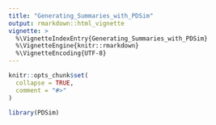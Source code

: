 ```yaml
---
title: "Generating_Summaries_with_PDSim"
output: rmarkdown::html_vignette
vignette: >
  %\VignetteIndexEntry{Generating_Summaries_with_PDSim}
  %\VignetteEngine{knitr::rmarkdown}
  %\VignetteEncoding{UTF-8}
---
```


```r
knitr::opts_chunk$set(
  collapse = TRUE,
  comment = "#>"
)
```

```r
library(PDSim)
```

